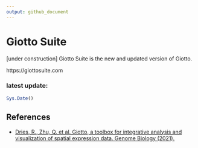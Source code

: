 ```yaml
---
output: github_document
---
```


<!-- README.md is generated from README.Rmd. Please edit that file -->
<!-- This line is from RStudio -->


# Giotto Suite  

[under construction] Giotto Suite is the new and updated version of Giotto.   

https://giottosuite.com  

### latest update: 

```r
Sys.Date()
```

## References

- [Dries, R., Zhu, Q. et al. Giotto, a toolbox for integrative analysis and visualization of spatial expression data. Genome Biology (2021).](https://genomebiology.biomedcentral.com/articles/10.1186/s13059-021-02286-2) \doi{https://doi.org/10.1186/s13059-021-02286-2}




